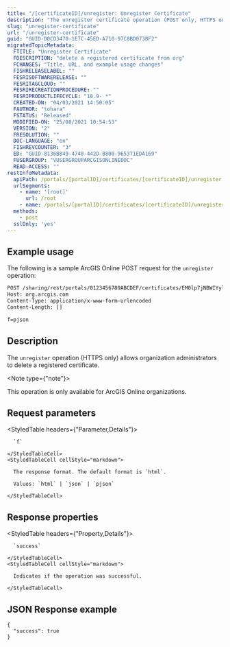 ```yaml
---
title: "/[certificateID]/unregister: Unregister Certificate"
description: "The unregister certificate operation (POST only, HTTPS only) allows organization administrators to delete a registered certificate."
slug: "unregister-certificate"
url: "/unregister-certificate"
guid: "GUID-D0CD3470-1E7C-45ED-A710-97C8BD0738F2"
migratedTopicMetadata:
  FTITLE: "Unregister Certificate"
  FDESCRIPTION: "delete a registered certificate from org"
  FCHANGES: "Title, URL, and example usage changes"
  FISHRELEASELABEL: ""
  FESRISOFTWARERELEASE: ""
  FESRITAGCLOUD: ""
  FESRIRECREATIONPROCEDURE: ""
  FESRIPRODUCTLIFECYCLE: "10.9- *"
  CREATED-ON: "04/03/2021 14:50:05"
  FAUTHOR: "tohara"
  FSTATUS: "Released"
  MODIFIED-ON: "25/08/2021 10:54:53"
  VERSION: "2"
  FRESOLUTION: ""
  DOC-LANGUAGE: "en"
  FISHREVCOUNTER: "3"
  ED: "GUID-8136B849-4748-442D-B800-965371EDA169"
  FUSERGROUP: "VUSERGROUPARCGISONLINEDOC"
  READ-ACCESS: ""
restInfoMetadata:
  apiPath: /portals/[portalID]/certificates/[certificateID]/unregister
  urlSegments:
    - name: '[root]'
      url: /root
    - name: /portals/[portalID]/certificates/[certificateID]/unregister
  methods:
    - post
  sslOnly: 'yes'
---
```


## Example usage

The following is a sample ArcGIS Online POST request for the `unregister` operation:

```markdown
POST /sharing/rest/portals/0123456789ABCDEF/certificates/EM0lp7jNBWIYylUG/unregister HTTP/1.1
Host: org.arcgis.com
Content-Type: application/x-www-form-urlencoded
Content-Length: []

f=pjson

```

## Description

The `unregister` operation (HTTPS only) allows organization administrators to delete a registered certificate.

<Note type={"note"}>

This operation is only available for ArcGIS Online organizations.

</Note>


##  Request parameters

<StyledTable headers={"Parameter,Details"}>
  <StyledTableRow>
    <StyledTableCell cellStyle="markdown">

      `f` 

    </StyledTableCell>
    <StyledTableCell cellStyle="markdown">

      The response format. The default format is `html`.

      Values: `html` | `json` | `pjson`

    </StyledTableCell>
  </StyledTableRow>
</StyledTable>


## Response properties

<StyledTable headers={"Property,Details"}>
  <StyledTableRow>
    <StyledTableCell cellStyle="markdown">

      `success` 

    </StyledTableCell>
    <StyledTableCell cellStyle="markdown">

      Indicates if the operation was successful.

    </StyledTableCell>
  </StyledTableRow>
</StyledTable>


## JSON Response example

```other
{
  "success": true
}
```